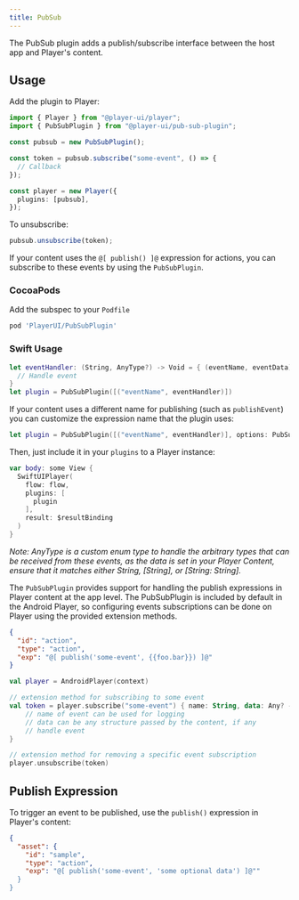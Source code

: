 ```yaml
---
title: PubSub
---
```



The PubSub plugin adds a publish/subscribe interface between the host app and Player's content.

## Usage

<PlatformTabs>
  <Fragment slot='core'>

Add the plugin to Player:

```ts
import { Player } from "@player-ui/player";
import { PubSubPlugin } from "@player-ui/pub-sub-plugin";

const pubsub = new PubSubPlugin();

const token = pubsub.subscribe("some-event", () => {
  // Callback
});

const player = new Player({
  plugins: [pubsub],
});
```

To unsubscribe:

```ts
pubsub.unsubscribe(token);
```

  </Fragment>
  <Fragment slot='ios'>

If your content uses the `@[ publish() ]@` expression for actions, you can subscribe to these events by using the `PubSubPlugin`.

### CocoaPods

Add the subspec to your `Podfile`

```ruby
pod 'PlayerUI/PubSubPlugin'
```

### Swift Usage

```swift
let eventHandler: (String, AnyType?) -> Void = { (eventName, eventData) in
  // Handle event
}
let plugin = PubSubPlugin([("eventName", eventHandler)])
```

If your content uses a different name for publishing (such as `publishEvent`) you can customize the expression name that the plugin uses:

```swift
let plugin = PubSubPlugin([("eventName", eventHandler)], options: PubSubPluginOptions(expressionName: "publishEvent"))
```

Then, just include it in your `plugins` to a Player instance:

```swift
var body: some View {
  SwiftUIPlayer(
    flow: flow,
    plugins: [
      plugin
    ],
    result: $resultBinding
  )
}
```

_Note: AnyType is a custom enum type to handle the arbitrary types that can be received from these events, as the data is set in your Player Content, ensure that it matches either String, [String], or [String: String]._

  </Fragment>
  <Fragment slot='android'>

The `PubSubPlugin` provides support for handling the publish expressions in Player content at the app level. The PubSubPlugin is included by default in the Android Player, so configuring events subscriptions can be done on Player using the provided extension methods.

```json
{
  "id": "action",
  "type": "action",
  "exp": "@[ publish('some-event', {{foo.bar}}) ]@"
}
```

```kotlin
val player = AndroidPlayer(context)

// extension method for subscribing to some event
val token = player.subscribe("some-event") { name: String, data: Any? ->
    // name of event can be used for logging
    // data can be any structure passed by the content, if any
    // handle event
}

// extension method for removing a specific event subscription
player.unsubscribe(token)
```

  </Fragment>
</PlatformTabs>

## Publish Expression

To trigger an event to be published, use the `publish()` expression in Player's content:

```json
{
  "asset": {
    "id": "sample",
    "type": "action",
    "exp": "@[ publish('some-event', 'some optional data') ]@""
  }
}
```
